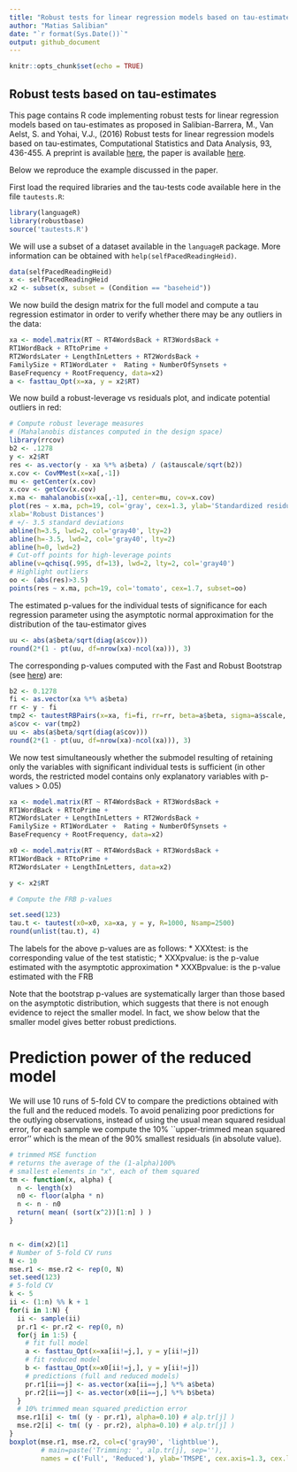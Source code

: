```yaml
---
title: "Robust tests for linear regression models based on tau-estimates"
author: "Matias Salibian"
date: "`r format(Sys.Date())`"
output: github_document
---
```



```r
knitr::opts_chunk$set(echo = TRUE)
```

## Robust tests based on tau-estimates


This page contains R code implementing robust tests for linear regression models based on tau-estimates as proposed in Salibian-Barrera, M., Van Aelst, S. and Yohai, V.J., (2016) Robust tests for linear regression models based on tau-estimates, Computational Statistics and Data Analysis, 93, 436-455. A preprint is available [here](https://www.stat.ubc.ca/~matias/tau-tests-rev1.pdf), the paper is available [here](http://dx.doi.org/10.1016/j.csda.2014.09.012). 

Below we reproduce the example discussed in the paper. 

First load the required libraries and the tau-tests code available here in the file `tautests.R`:
```R
library(languageR)
library(robustbase)
source('tautests.R')
```
We will use a subset of a dataset available in the `languageR` package. More information
can be obtained with `help(selfPacedReadingHeid)`. 
```R
data(selfPacedReadingHeid)
x <- selfPacedReadingHeid
x2 <- subset(x, subset = (Condition == "baseheid"))
```

We now build the design matrix for the full model
and compute a tau regression estimator 
in order to verify whether there may be 
any outliers in the data:
```R
xa <- model.matrix(RT ~ RT4WordsBack + RT3WordsBack +
RT1WordBack + RTtoPrime +
RT2WordsLater + LengthInLetters + RT2WordsBack +
FamilySize + RT1WordLater +  Rating + NumberOfSynsets +
BaseFrequency + RootFrequency, data=x2)
a <- fasttau_Opt(x=xa, y = x2$RT) 
```
We now build a robust-leverage vs residuals plot, and
indicate potential outliers in red:

```R
# Compute robust leverage measures
# (Mahalanobis distances computed in the design space)
library(rrcov)
b2 <- .1278
y <- x2$RT
res <- as.vector(y - xa %*% a$beta) / (a$tauscale/sqrt(b2))
x.cov <- CovMMest(x=xa[,-1])
mu <- getCenter(x.cov)
x.cov <- getCov(x.cov)
x.ma <- mahalanobis(x=xa[,-1], center=mu, cov=x.cov)
plot(res ~ x.ma, pch=19, col='gray', cex=1.3, ylab='Standardized residuals',
xlab='Robust Distances')
# +/- 3.5 standard deviations
abline(h=3.5, lwd=2, col='gray40', lty=2)
abline(h=-3.5, lwd=2, col='gray40', lty=2)
abline(h=0, lwd=2)
# Cut-off points for high-leverage points
abline(v=qchisq(.995, df=13), lwd=2, lty=2, col='gray40')
# Highlight outliers
oo <- (abs(res)>3.5)
points(res ~ x.ma, pch=19, col='tomato', cex=1.7, subset=oo)
```

<!-- n <- nrow(x2) -->
The estimated p-values for the individual tests of
significance for each regression parameter using the 
asymptotic normal approximation for the distribution of
the tau-estimator gives
```R
uu <- abs(a$beta/sqrt(diag(a$cov)))
round(2*(1 - pt(uu, df=nrow(xa)-ncol(xa))), 3)
```
The corresponding p-values computed with the Fast and
Robust Bootstrap (see [here](http://here)) are:
```R
b2 <- 0.1278
fi <- as.vector(xa %*% a$beta)
rr <- y - fi
tmp2 <- tautestRBPairs(x=xa, fi=fi, rr=rr, beta=a$beta, sigma=a$scale, R=1000)$betastR
a$cov <- var(tmp2)
uu <- abs(a$beta/sqrt(diag(a$cov)))
round(2*(1 - pt(uu, df=nrow(xa)-ncol(xa))), 3)
```
We now test simultaneously whether the 
submodel resulting of retaining only the
variables with significant individual tests
is sufficient (in other words, the
restricted model contains only
explanatory variables with p-values > 0.05)
```R
xa <- model.matrix(RT ~ RT4WordsBack + RT3WordsBack +
RT1WordBack + RTtoPrime +
RT2WordsLater + LengthInLetters + RT2WordsBack +
FamilySize + RT1WordLater +  Rating + NumberOfSynsets +
BaseFrequency + RootFrequency, data=x2)

x0 <- model.matrix(RT ~ RT4WordsBack + RT3WordsBack +
RT1WordBack + RTtoPrime +
RT2WordsLater + LengthInLetters, data=x2)

y <- x2$RT

# Compute the FRB p-values

set.seed(123)
tau.t <- tautest(x0=x0, xa=xa, y = y, R=1000, Nsamp=2500)
round(unlist(tau.t), 4)
```
The labels for the above p-values are as follows:
* XXXtest: is the corresponding value of the test statistic;
* XXXpvalue: is the p-value estimated with the asymptotic approximation
* XXXBpvalue: is the p-value estimated with the FRB

Note that 
the bootstrap p-values are systematically larger than those
based on the asymptotic distribution, which suggests
that there is not enough evidence to reject the smaller
model. In fact, we show below that the smaller model gives better
robust predictions.


# Prediction power of the reduced model  

We will use 10 runs of 5-fold CV to compare the predictions 
obtained with the full and the reduced models. To avoid
penalizing poor predictions for the outlying observations,
instead of using the usual mean squared residual error,
for each sample we 
compute the 10% ``upper-trimmed mean squared error'' which 
is the mean of the 90% smallest residuals (in absolute value).

```R
# trimmed MSE function
# returns the average of the (1-alpha)100%
# smallest elements in "x", each of them squared
tm <- function(x, alpha) {
  n <- length(x)
  n0 <- floor(alpha * n)
  n <- n - n0
  return( mean( (sort(x^2))[1:n] ) )
}


n <- dim(x2)[1]
# Number of 5-fold CV runs
N <- 10
mse.r1 <- mse.r2 <- rep(0, N) 
set.seed(123)
# 5-fold CV
k <- 5
ii <- (1:n) %% k + 1 
for(i in 1:N) {
  ii <- sample(ii)
  pr.r1 <- pr.r2 <- rep(0, n)
  for(j in 1:5) {
    # fit full model
    a <- fasttau_Opt(x=xa[ii!=j,], y = y[ii!=j])
    # fit reduced model
    b <- fasttau_Opt(x=x0[ii!=j,], y = y[ii!=j])
    # predictions (full and reduced models)
    pr.r1[ii==j] <- as.vector(xa[ii==j,] %*% a$beta)
    pr.r2[ii==j] <- as.vector(x0[ii==j,] %*% b$beta)
  }
  # 10% trimmed mean squared prediction error
  mse.r1[i] <- tm( (y - pr.r1), alpha=0.10) # alp.tr[j] ) 
  mse.r2[i] <- tm( (y - pr.r2), alpha=0.10) # alp.tr[j] ) 
}
boxplot(mse.r1, mse.r2, col=c('gray90', 'lightblue'),
        # main=paste('Trimming: ', alp.tr[j], sep=''),
        names = c('Full', 'Reduced'), ylab='TMSPE', cex.axis=1.3, cex.lab=1.3)
```

<!-- The next plot shows the results of 100 runs -->
<!-- of 5-fold CV, which confirm these results: -->

<!-- ```{R preds2, fig.height=7, fig.width=7, tidy=TRUE, warning=FALSE, message=FALSE, cache=TRUE, echo=FALSE} -->
<!-- n <- dim(x2)[1] -->
<!-- # Number of 5-fold CV runs -->
<!-- N <- 100 -->
<!-- mse.r1 <- mse.r2 <- rep(0, N)  -->
<!-- set.seed(123) -->
<!-- # 5-fold CV -->
<!-- k <- 5 -->
<!-- ii <- (1:n) %% k + 1  -->
<!-- for(i in 1:N) { -->
<!--   ii <- sample(ii) -->
<!--   pr.r1 <- pr.r2 <- rep(0, n) -->
<!--   for(j in 1:5) { -->
<!--     # fit full model -->
<!--     a <- fasttau_Opt(x=xa[ii!=j,], y = y[ii!=j]) -->
<!--     # fit reduced model -->
<!--     b <- fasttau_Opt(x=x0[ii!=j,], y = y[ii!=j]) -->
<!--     # predictions (full and reduced models) -->
<!--     pr.r1[ii==j] <- as.vector(xa[ii==j,] %*% a$beta) -->
<!--     pr.r2[ii==j] <- as.vector(x0[ii==j,] %*% b$beta) -->
<!--   } -->
<!--   # 10% trimmed mean squared prediction error -->
<!--   mse.r1[i] <- tm( (y - pr.r1), alpha=0.10) # alp.tr[j] )  -->
<!--   mse.r2[i] <- tm( (y - pr.r2), alpha=0.10) # alp.tr[j] )  -->
<!-- } -->
<!-- boxplot(mse.r1, mse.r2, col=c('gray90', 'lightblue'), -->
<!--         # main=paste('Trimming: ', alp.tr[j], sep=''), -->
<!--         names = c('Full', 'Reduced'), ylab='TMSPE', cex.axis=1.3, cex.lab=1.3) -->
<!-- ``` -->


